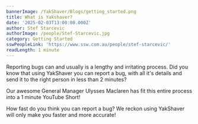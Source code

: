 ```yaml
---
bannerImage: /YakShaver/Blogs/getting_started.png
title: What is Yakshaver?
date: '2025-02-03T13:00:00.000Z'
author: Stef Starcevic
authorImage: /people/Stef-Starcevic.jpg
category: Getting Started
sswPeopleLink: 'https://www.ssw.com.au/people/stef-starcevic/'
readLength: 1 minute
---
```


Reporting bugs can and usually is a lengthy and irritating process. Did you know that using YakShaver you can report a bug, with all it's details and send it to the right person in less than 2 minutes?

Our awesome General Manager Ulysses Maclaren has fit this entire process into a 1 minute YouTube Short!

How fast do you think you can report a bug? We reckon using YakShaver will only make you faster and more accurate!

<Youtube embedSrc="https://www.youtube.com/embed/0TPo98R1tnI" />
